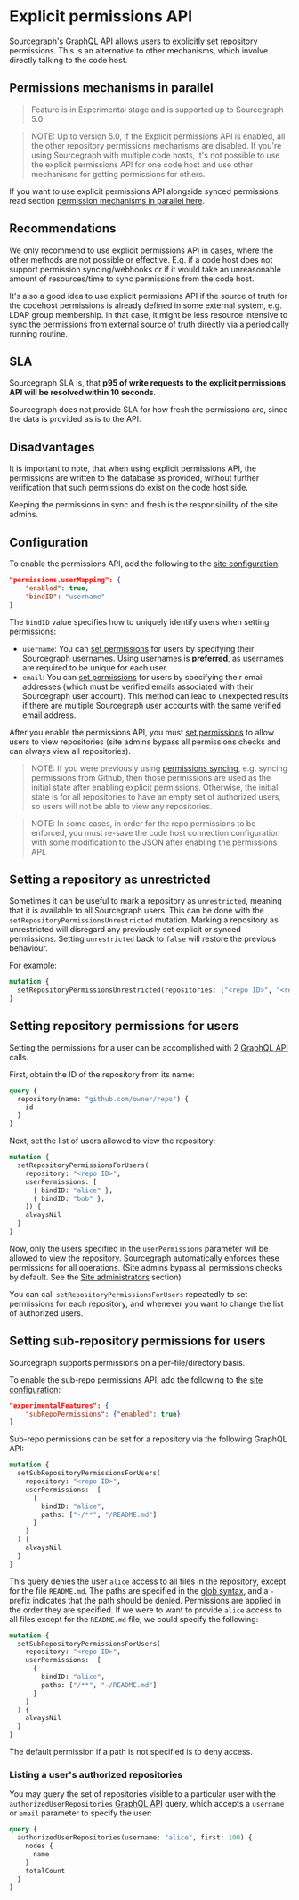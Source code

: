# Explicit permissions API

Sourcegraph's GraphQL API allows users to explicitly set repository permissions. This is an alternative to other mechanisms, which involve directly talking to the code host.

## Permissions mechanisms in parallel

> Feature is in Experimental stage and is supported up to Sourcegraph 5.0

> NOTE: Up to version 5.0, if the Explicit permissions API is enabled, all the other repository permissions mechanisms are disabled. If you're using Sourcegraph with multiple code hosts, it's not possible to use the explicit permissions API for one code host and use other mechanisms for getting permissions for others.

If you want to use explicit permissions API alongside synced permissions, read section [permission mechanisms in parallel here](/admin/permissions/#permissions-mechanisms-in-parallel).

## Recommendations

We only recommend to use explicit permissions API in cases, where the other methods are not possible or effective.
E.g. if a code host does not support permission syncing/webhooks or if it would take an unreasonable amount of resources/time to sync permissions from the code host.

It's also a good idea to use explicit permissions API if the source of truth for the codehost permissions is already defined in some external system, e.g. LDAP group membership.
In that case, it might be less resource intensive to sync the permissions from external source of truth directly via a periodically running routine.

## SLA

Sourcegraph SLA is, that **p95 of write requests to the explicit permissions API will be resolved within 10 seconds**.

Sourcegraph does not provide SLA for how fresh the permissions are, since the data is provided as is to the API.

## Disadvantages

It is important to note, that when using explicit permissions API, the permissions are written to the database as provided, without further verification that such permissions do exist on the code host side.

Keeping the permissions in sync and fresh is the responsibility of the site admins.

## Configuration

To enable the permissions API, add the following to the [site configuration](/admin/config/site_config):

```json
"permissions.userMapping": {
    "enabled": true,
    "bindID": "username"
}
```

The `bindID` value specifies how to uniquely identify users when setting permissions:

- `username`: You can [set permissions](#setting-repository-permissions-for-users) for users by specifying their Sourcegraph usernames. Using usernames is **preferred**, as usernames are required to be unique for each user.
- `email`: You can [set permissions](#setting-repository-permissions-for-users) for users by specifying their email addresses (which must be verified emails associated with their Sourcegraph user account). This method can lead to unexpected results if there are multiple Sourcegraph user accounts with the same verified email address.

After you enable the permissions API, you must [set permissions](#setting-repository-permissions-for-users) to allow users to view repositories (site admins bypass all permissions checks and can always view all repositories). 

> NOTE: If you were previously using [permissions syncing](/admin/permissions/syncing), e.g. syncing permissions from Github, then those permissions are used as the initial state after enabling explicit permissions. Otherwise, the initial state is for all repositories to have an empty set of authorized users, so users will not be able to view any repositories.

> NOTE: In some cases, in order for the repo permissions to be enforced, you must re-save the code host connection configuration with some modification to the JSON after enabling the permissions API.

## Setting a repository as unrestricted

Sometimes it can be useful to mark a repository as `unrestricted`, meaning that it is available to all Sourcegraph users. This can be done with the `setRepositoryPermissionsUnrestricted` mutation. Marking a repository as unrestricted will disregard any previously set explicit or synced permissions. Setting `unrestricted` back to `false` will restore the previous behaviour.

For example:

```graphql
mutation {
  setRepositoryPermissionsUnrestricted(repositories: ["<repo ID>", "<repo ID>", "<repo ID>"], unrestricted: true)
}
```

## Setting repository permissions for users

Setting the permissions for a user can be accomplished with 2 [GraphQL API](/api/graphql) calls.

First, obtain the ID of the repository from its name:

```graphql
query {
  repository(name: "github.com/owner/repo") {
    id
  }
}
```

Next, set the list of users allowed to view the repository:

```graphql
mutation {
  setRepositoryPermissionsForUsers(
    repository: "<repo ID>",
    userPermissions: [
      { bindID: "alice" },
      { bindID: "bob" },
    ]) {
    alwaysNil
  }
}
```

Now, only the users specified in the `userPermissions` parameter will be allowed to view the repository. Sourcegraph automatically enforces these permissions for all operations. (Site admins bypass all permissions checks by default. See the [Site administrators](/admin/permissions/#site-administrators) section)

You can call `setRepositoryPermissionsForUsers` repeatedly to set permissions for each repository, and whenever you want to change the list of authorized users.

## Setting sub-repository permissions for users

Sourcegraph supports permissions on a per-file/directory basis. 

To enable the sub-repo permissions API, add the following to the [site configuration](/admin/config/site_config):

```json
"experimentalFeatures": {
    "subRepoPermissions": {"enabled": true}
}
```

Sub-repo permissions can be set for a repository via the following GraphQL API:

```graphql
mutation {
  setSubRepositoryPermissionsForUsers(
    repository: "<repo ID>",
    userPermissions:  [
      {
        bindID: "alice",
        paths: ["-/**", "/README.md"]
      }
    ]
  ) {
    alwaysNil
  }
}
```

This query denies the user `alice` access to all files in the repository, except for the file `README.md`.
The paths are specified in the [glob syntax](https://en.wikipedia.org/wiki/Glob_(programming)), and a `-` prefix indicates that the path should be denied.
Permissions are applied in the order they are specified. If we were to want to provide `alice` access to all files except for the `README.md` file, we could specify the following:

```graphql
mutation {
  setSubRepositoryPermissionsForUsers(
    repository: "<repo ID>",
    userPermissions:  [
      {
        bindID: "alice",
        paths: ["/**", "-/README.md"]
      }
    ]
  ) {
    alwaysNil
  }
}
```

The default permission if a path is not specified is to deny access.

### Listing a user's authorized repositories

You may query the set of repositories visible to a particular user with the `authorizedUserRepositories` [GraphQL API](/api/graphql) query, which accepts a `username` or `email` parameter to specify the user:

```graphql
query {
  authorizedUserRepositories(username: "alice", first: 100) {
    nodes {
      name
    }
    totalCount
  }
}
```
